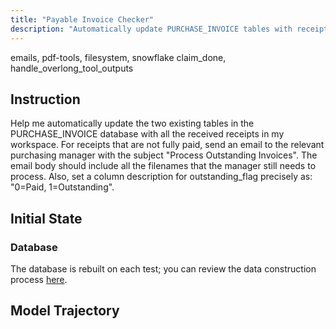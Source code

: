 ```yaml
---
title: "Payable Invoice Checker"
description: "Automatically update PURCHASE_INVOICE tables with receipts from workspace, email purchasing managers unpaid filenames."
---
```


<Columns cols={2}>
  <Card title="MCP Server" icon="cloud">
    emails, pdf-tools, filesystem, snowflake
  </Card>
  <Card title="Local Tool" icon="terminal">
    claim_done, handle_overlong_tool_outputs
  </Card>
</Columns>

## Instruction

Help me automatically update the two existing tables in the PURCHASE_INVOICE database with all the received receipts in my workspace. For receipts that are not fully paid, send an email to the relevant purchasing manager with the subject "Process Outstanding Invoices". The email body should include all the filenames that the manager still needs to process. Also, set a column description for outstanding_flag precisely as: "0=Paid, 1=Outstanding".

## Initial State

### Database

The database is rebuilt on each test; you can review the data construction process [here](https://github.com/hkust-nlp/mcpbench_dev/tree/finalpool_dev/tasks/finalpool/payable-invoice-checker/preprocess).

## Model Trajectory
